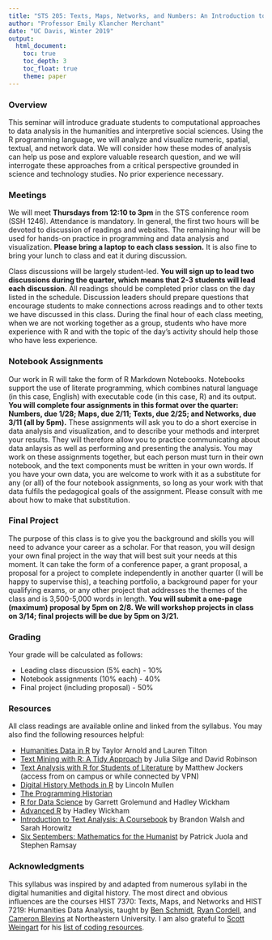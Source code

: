 ```yaml
---
title: "STS 205: Texts, Maps, Networks, and Numbers: An Introduction to Computational Approaches in the Humanities and Social Sciences"
author: "Professor Emily Klancher Merchant"
date: "UC Davis, Winter 2019"
output: 
  html_document:
    toc: true    
    toc_depth: 3
    toc_float: true
    theme: paper
---
```

### Overview
This seminar will introduce graduate students to computational approaches to data analysis in the humanities and interpretive social sciences. Using the R programming language, we will analyze and visualize numeric, spatial, textual, and network data. We will consider how these modes of analysis can help us pose and explore valuable research question, and we will interrogate these approaches from a critical perspective grounded in science and technology studies. No prior experience necessary.

### Meetings
We will meet **Thursdays from 12:10 to 3pm** in the STS conference room (SSH 1246). Attendance is mandatory. In general, the first two hours will be devoted to discussion of readings and websites. The remaining hour will be used for hands-on practice in programming and data analysis and visualization. **Please bring a laptop to each class session.** It is also fine to bring your lunch to class and eat it during discussion.

Class discussions will be largely student-led. **You will sign up to lead two discussions during the quarter, which means that 2-3 students will lead each discussion.** All readings should be completed prior class on the day listed in the schedule. Discussion leaders should prepare questions that encourage students to make connections across readings and to other texts we have discussed in this class. During the final hour of each class meeting, when we are not working together as a group, students who have more experience with R and with the topic of the day's activity should help those who have less experience.

### Notebook Assignments
Our work in R will take the form of R Markdown Notebooks. Notebooks support the use of literate programming, which combines natural language (in this case, English) with executable code (in this case, R) and its output. **You will complete four assignments in this format over the quarter: Numbers, due 1/28; Maps, due 2/11; Texts, due 2/25; and Networks, due 3/11 (all by 5pm).** These assignments will ask you to do a short exercise in data analysis and visualization, and to describe your methods and interpret your results. They will therefore allow you to practice communicating about data anlaysis as well as performing and presenting the analysis. You may work on these assignments together, but each person must turn in their own notebook, and the text components must be written in your own words. If you have your own data, you are welcome to work with it as a substitute for any (or all) of the four notebook assignments, so long as your work with that data fulfils the pedagogical goals of the assignment. Please consult with me about how to make that substitution.

### Final Project
The purpose of this class is to give you the background and skills you will need to advance your career as a scholar. For that reason, you will design your own final project in the way that will best suit your needs at this moment. It can take the form of a conference paper, a grant proposal, a proposal for a project to complete independently in another quarter (I will be happy to supervise this), a teaching portfolio, a background paper for your qualifying exams, or any other project that addresses the themes of the class and is 3,500-5,000 words in length. **You will submit a one-page (maximum) proposal by 5pm on 2/8. We will workshop projects in class on 3/14; final projects will be due by 5pm on 3/21.**

### Grading
Your grade will be calculated as follows:  

- Leading class discussion (5% each) - 10%  
- Notebook assignments (10% each) - 40%  
- Final project (including proposal) - 50%  

### Resources
All class readings are available online and linked from the syllabus. You may also find the following resources helpful:

- [Humanities Data in R](https://link.springer.com/book/10.1007%2F978-3-319-20702-5) by Taylor Arnold and Lauren Tilton  
- [Text Mining with R: A Tidy Approach](https://www.tidytextmining.com/) by Julia Silge and David Robinson  
- [Text Analysis with R for Students of Literature](https://link.springer.com/book/10.1007%2F978-3-319-03164-4) by Matthew Jockers (access from on campus or while connected by VPN)  
- [Digital History Methods in R](https://lincolnmullen.com/projects/dh-r2/) by Lincoln Mullen  
- [The Programming Historian](https://programminghistorian.org/)  
- [R for Data Science](https://r4ds.had.co.nz/) by Garrett Grolemund and Hadley Wickham  
- [Advanced R](http://adv-r.had.co.nz/) by Hadley Wickham 
- [Introduction to Text Analysis: A Coursebook](http://walshbr.com/textanalysiscoursebook/) by Brandon Walsh and Sarah Horowitz  
- [Six Septembers: Mathematics for the Humanist](http://digitalcommons.unl.edu/zeabook/55/) by Patrick Juola and Stephen Ramsay  

### Acknowledgments
This syllabus was inspired by and adapted from numerous syllabi in the digital humanities and digital history. The most direct and obvious influences are the courses HIST 7370: Texts, Maps, and Networks and HIST 7219: Humanities Data Analysis, taught by [Ben Schmidt](benschmidt.org), [Ryan Cordell](ryancordell.org), and [Cameron Blevins](cameronblevins.org) at Northeastern University. I am also grateful to [Scott Weingart](http://scottbot.net/) for his [list of coding resources](http://scottbot.net/teaching-yourself-to-code-in-dh/).

